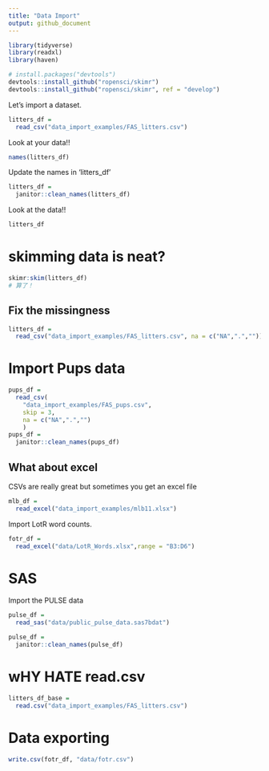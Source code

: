 ```yaml
---
title: "Data Import"
output: github_document
---
```


```r
library(tidyverse)
library(readxl)
library(haven)
```

```r
# install.packages("devtools")
devtools::install_github("ropensci/skimr")
devtools::install_github("ropensci/skimr", ref = "develop")

```


Let's import a dataset.

```r
litters_df = 
  read_csv("data_import_examples/FAS_litters.csv")

```

Look at your data!!

```r
names(litters_df)
```

Update the names in 'litters_df'

```r
litters_df = 
  janitor::clean_names(litters_df)
```

Look at the data!!

```r
litters_df

```

# skimming data is neat?

```r
skimr:skim(litters_df)
# 算了！
```

## Fix the missingness

```r
litters_df = 
  read_csv("data_import_examples/FAS_litters.csv", na = c("NA",".",""))

```

# Import Pups data

```r
pups_df = 
  read_csv(
    "data_import_examples/FAS_pups.csv",
    skip = 3,
    na = c("NA",".","")
    )
pups_df = 
  janitor::clean_names(pups_df)


```

## What about excel

CSVs are really great but sometimes you get an excel file
```r
mlb_df = 
  read_excel("data_import_examples/mlb11.xlsx")


```

Import LotR word counts.

```r
fotr_df = 
  read_excel("data/LotR_Words.xlsx",range = "B3:D6")
```


# SAS

Import the PULSE data

```r
pulse_df = 
  read_sas("data/public_pulse_data.sas7bdat")

pulse_df = 
  janitor::clean_names(pulse_df)


```

# wHY HATE read.csv

```r
litters_df_base = 
  read.csv("data_import_examples/FAS_litters.csv")
```

# Data exporting

```r
write.csv(fotr_df, "data/fotr.csv")

```

